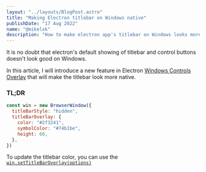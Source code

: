 ```yaml
---
layout: "../layouts/BlogPost.astro"
title: "Making Electron titlebar on Windows native"
publishDate: "17 Aug 2022"
name: "@mikelxk"
description: "How to make electron app's titlebar on Windows looks more native"
---
```



<Cool name={frontmatter.name} />

It is no doubt that electron's default showing of titlebar and control buttons doesn't look good on Windows.

In this article, I will introduce a new feature in Electron [Windows Controls Overlay](https://developer.mozilla.org/en-US/docs/Web/API/Window_Controls_Overlay_API) that will make the titlebar look more native.

<h3 class="text-3xl font-bold">TL;DR</h3>

```js
const win = new BrowserWindow({
  titleBarStyle: "hidden",
  titleBarOverlay: {
    color: "#2f3241",
    symbolColor: "#74b1be",
    height: 60,
  },
})
```

To update the titlebar color, you can use the [`win.setTitleBarOverlay(options)`](https://www.electronjs.org/docs/latest/api/browser-window#winsettitlebaroverlayoptions-windows-linux)
